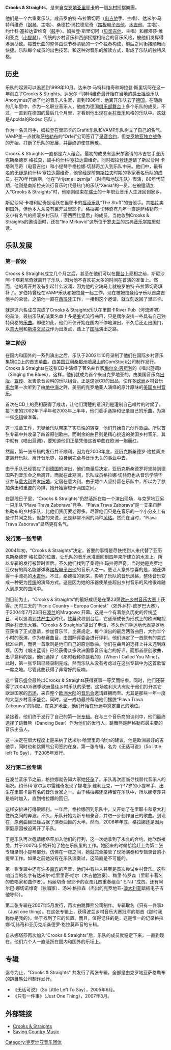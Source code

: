 {{multiple issues|
{{Copyedit|time=2011-08-18T14:09:29+00:00}}
{{Fansite|time=2011-08-18T14:09:29+00:00}}
{{Unreferenced|time=2011-08-18T14:09:29+00:00}}
}}
{{藝人
| image             = Crooks & Straights.jpg
| name              = Crooks & Straights
| years_active      = 1999年至今
| 出道地点 = {{克罗地亚}}
| 出道日期 = {{start date and age|1999}}
| music_genre       = [[乡村音乐|乡村]] 
| record_label      = Dancing Bear
| current_members   = [[罗伯特·布拉第切奇|罗伯特·布拉第切奇]] <br />[[达米尔·马特科维奇|达米尔·马特科维奇]]<br />[[桑德拉·玛拉德尼奇|桑德拉·玛拉德尼奇]]<br />[[约什科·塞拉达雷维奇|约什科·塞拉达雷维奇]] <br />[[姆拉登·斯里切阿|姆拉登·斯里切阿]] <br />[[娜塔莎·维利亚克|娜塔莎·维利亚克]]
| website           = {{url|www.crooksandstraights.com/}}
|background = group_or_band
}}

'''Crooks & Straights'''，是来自[[克罗地亚|克罗地亚]][[里耶卡|里耶卡]]的一個[[乡村音乐|乡村]]摇摆樂團。 

他们是一个六重奏乐队，成员罗伯特·布拉第切奇（[[电吉他|电吉他]]手、主唱）、达米尔·马特科维奇（[[钢琴|钢琴]]、主唱）、桑德拉·玛拉德尼奇（[[踏板电子吉他|踏板电子吉他]]、[[吉他|木吉他]]、主唱）、约什科·塞拉达雷维奇（[[鼓|鼓]]手）、姆拉登·斯里切阿（[[低音吉他|贝司吉他]]、主唱）和娜塔莎·维利亚克（[[小提琴|小提琴]]）。传统的乡村音乐和西部摇摆相结合的音乐风格，被他们发挥得淋漓尽致。每首乐曲的整体由快节奏清脆的一个个独奏构成，前后之间衔接顺畅而快捷。乐队每个成员的出色技艺，和这种对音乐的解读方式，形成了乐队的独特风格。

== 历史 ==
乐队的起源可以追溯到1999年10月。达米尔·马特科维奇和姆拉登·斯里切阿在这一年创立了Crooks & Strights。达米尔·马特科维奇最开始在当地的[[爵士摇滚|爵士摇滚]]乐队Anonymus开始了他的音乐人生涯，直到1986年，他离开乐队去了[[德国|德国]]。在随后的几年里中，作为一名职业音乐人，他成为德国[[俱乐部|俱乐部]][[舞台|舞台]]上多个乐队的成员。不过，一直到在德国的最后几个月里，才看到他出现在[[乡村音乐|乡村音乐]]风格的乐队中。这就是Apolda的Rodeo 乐队 。

作为一名贝司手，姆拉登在里耶卡的Grafiti乐队和VAMP乐队树立了自己的名气。VAMP差一点就和[[萨格勒布|萨格勒布]]的“Orfej”公司签订了[[录音|录音]][[合约|合约]]，但[[克罗地亚独立战争|克罗地亚独立战争]]的开始，打断了乐队的发展，并最终迫使其解散。

Crooks & Straights一直都是六人组合。最初的成员有达米尔邀请的木吉它手亚历克斯桑德罗·格拉莫，鼓手约什科·塞拉达雷维奇。同时姆拉登还邀请了斯尼沙阿·卡塔利尼奇（电音吉他）和小提琴手格拉娜·切赫奇加入到乐队中来。他们中，最有名的无疑是约什科·塞拉达雷维奇，他曾经是前[[南斯拉夫|南斯拉夫]]时期的多家著名乐队的成员。在70年代后期，他在"Vrijeme i zemlja"（时间和地球乐队）表演，80年代前期，他则是南斯拉夫流行音乐时代最热门的乐队“Xenia”的一员。在被邀请加入“Crooks & Straights”时，他刚刚结束在[[瑞士|瑞士]]的十年职业音乐人生涯回到家乡。 

斯尼沙阿·卡塔利尼奇是活跃在里耶卡的[[摇滚乐队|摇滚乐队]]“The Stuff”的吉他手。其[[唱片|唱片]]卖到国外，但他本人从没有离开过里耶卡。格拉娜·切赫奇有几年一直是萨格勒布一支小有名气的摇滚乡村乐队「密西西比皇后」的成员。当她收到Crooks & Straights的邀请函时，还在“Ino Mirković”这所位于[[罗夫兰|罗夫兰]]的古典[[音乐学院|音乐学院]]里就读。

==乐队发展==
===第一阶段===
Crooks & Straights成立几个月之后，甚至在他们可以在[[舞台|舞台]]上亮相之前，斯尼沙阿·卡塔莉尼奇就离开了乐队，因为他不喜欢花太多的时间在首演的准备上。然而，他的离开并没有引起什么波澜，因为他的空缺马上就被罗伯特·布拉第切奇填补了。罗伯特曾经在VAMP乐队和姆拉登一起工作，现在被姆拉登给予乐队首席吉他手的荣誉。之前他一直在[[西班牙|西班牙]]工作，一接到这个邀请，就立刻返回了里耶卡。

就是这六名成员完成了Crooks & Straights乐队在里耶卡River Pub（河流酒吧）的首演。最初乐队的演奏名单上多是[[美|美]]式流行曲目，只是偶尔安排一些具有自己独特风格的[[乐曲|乐曲]]。即便如此，他们不仅开始在国内不停地演出，不久后还走出国门，以[[意大利|意大利]]和[[斯洛文尼亚|斯洛文尼亚]]作为出发点，踏上了[[国际|国际]]演出之路。

===第二阶段===
在国内和国外的一系列演出之后，乐队于2002年10月录制了他们在国际乡村音乐集锦[[CD|CD]]上的首支[[单曲|单曲]]。由[[美国|美国]][[亚利桑那州|亚利桑那州]][[喷泉山|喷泉山]]的ComStock公司制作发行。Crooks & Straights在这张CD中演绎了著名曲作家[[梅尔文·恩斯利|梅尔文·恩斯利]]的《唱出蓝调》（Singing the Blues）。这样，他们就成为首个来自克罗地亚的，由美国音乐商[[出版|出版]]、[[宣传|宣传]]、发售录音资料的乐队组合。正是这张CD的出品，使许多[[欧洲|欧洲]]乡村音乐[[电台|电台]]第一次听到了由[[地中海|地中海]]之畔，美丽的克罗地亚人演绎的原汁原味的[[美国乡村音乐|美国乡村音乐]]。

首次在CD上的亮相获得了成功，让他们清楚的意识到是灌制自己唱片的时候了。接下来的2002年下半年和2003年上半年，他们着手选择和记录自己的乐曲，为第一张[[专辑|专辑]]做准备。 

这一准备工作，无疑给乐队带来了实质性的转变，他们开始自己创作歌曲。所以首张专辑中共收录了四首原创歌曲。而剩余的曲目则是精心挑选的美国乡村音乐，其中就有《唱出蓝调》，要知道他们正是凭借这首单曲在欧洲一炮而红。

然而，第一张专辑的发行并不顺利，因为在2003年底，亚历克斯桑德罗·格拉莫决定离开乐队、离开音乐界，投身到完全与音乐无关的事业中去。

由于乐队已经答应了到[[德国|德国]]的演出，他们商量后决定，亚历克斯桑德罗将坚持到德国系列音乐会之后离开。而就在此期间，乐队成员格拉娜·切赫奇也从音乐学院毕业并与[[意大利|意大利]]男友[[结婚|结婚]]，定居在意大利。由于她个人坚持留在乐队中，所以为了参加演出和重要的彩排，她开始穿梭于两国之间。

在那段日子里，“Crooks & Straights”仍然活跃在每一个演出现场，与克罗地亚另一只乐队“Plava Trava Zaborava”竞争。“Plava Trava Zaborava”是一支来自萨格勒布的乡村乐队，比他们资历要老得多。尽管他们只是在音乐的一个小分支上有些许共同之处，但总的来说，还是非常不同的两种[[风格|风格]]。然而在当时，“Plava Trava Zaborava”显然更有名气。

===发行第一张专辑===
2004年初，“Crooks & Straights”决定，首要的事情是尽快找到人来代替了亚历克斯桑德罗·格拉莫的位置，让乐队的音乐水准重回到四年来所建立的水准上。所以专辑的发行被暂时置后。不久他们找到了桑德拉·玛拉德尼奇，当时她是克罗地亚仅有的两名能够弹奏[[踏板电子吉他|踏板电子吉他]]的音乐人之一。更让人意外惊喜的是，她还弹得一手漂亮的[[木吉他|木吉他]]。不过，桑德拉的到来，影响了乐队的音乐风格，整体音乐变成一种更为[[传统|传统]]的演绎方式。这是因为她的乐器使某些超出乡村音乐的风格很难融入到原来的曲风中。

到目前为止，“Crooks & Straights”的最好成绩是在第23届[[欧洲乡村音乐大赛|欧洲乡村音乐大赛]]上获得。历时三天的“Picnic Country – Europa Contest”（郊外乡村-欧罗巴大赛），于2004年7月23日在[[波兰|波兰]]的Mragowo 开幕。这是一个有着悠久历史的传统[[节日|节日]]，可以追溯到[[共产主义|共产主义]]时代。[[铁幕|铁幕]]政权倒台后，它逐渐成长为形式上的欧洲电视网乡村音乐大赛。"Crooks & Straights"提出了申请，不久他们幸运地代表克罗地亚获得了正式邀请，参加音乐节。比赛规定，每个演出的最后两首曲目，大约半个小时的表演，作为参赛曲目，由国际评委会进行评判。他们选定了一首原有的美式标准曲目，而另一首歌则是他们自己的原创歌曲。他们在曲目的选择上并未遇到麻烦。因为《唱出蓝调》已经获得众多欧洲国家音乐电台的好评。而那首原创歌曲，出乎意料的是，他们选择了《那时我称你是我的》（When I Called You Mine）。此时，第一张专辑已经录制完成，然而乐队从没有考虑过在这张专辑中为这首歌留一席之地。尽管此曲获得了非常好的反响。

这个音乐盛会最终以Crooks & Straights获得赛事一等奖而结束。同时，他们还获得了2004/05赛季欧洲最佳乡村乐队的荣誉。这场胜利大大有助于他们打开其它欧洲国家的[[市场|市场]]，来自整个[[欧洲大陆|欧洲大陆]]的[[音乐会|音乐会]]邀请蜂拥而至。尤其是那些一年一度的大型乡村音乐盛会。同时，这一成功最终帮助他们摆脱“Plava Trava Zaborava”的阴影。在克罗地亚，他们开始在乐迷中奠定自己的地位。

紧接着，他们终于发行了自己的第一张[[专辑|专辑]]。在与三个音乐商的谈判中，他们最终选择了跳舞熊（Dancing Bear）作为他们的发行人，跳舞熊是萨格勒布最主要的音乐出品人。
 
这一决定在很大程度上是采纳了达米尔·哈里里奇·哈尔的建议，他是欧洲最好的吉他手，同时也和跳舞熊公司签约在身。第一张专辑，名为《无话可说》（So little left To Say），于2005年发行。

===发行第二张专辑===
在波兰音乐节之前，格拉娜就告知大家她[[怀孕|怀孕]]了。乐队再次面临寻找替代音乐人的境况。约什科·塞尔达尔雷维奇发现了娜塔莎·维利亚克，一个17岁的小提琴手，出生在里耶卡最有名的音乐世家之一。由于格拉娜还坚持留在乐队中，所以娜塔莎只是临时加入，直到格拉娜的回归。

这样安排进行得很顺利。一年后，格拉娜回到乐队中，又开始了在里耶卡和意大利住所之间的奔波。不久，乐队开始为新专辑录音，并进一步创作自己的歌曲。到现在，原创曲目已经占据了演奏曲目的大半。然而，2006年年底，格拉娜还是因为家庭原因被迫离开了乐队。

于是乐队再次邀请娜塔莎加入他们的行列，这一次她拿到了永久的合约。她欣然接受，并于2007年伊始开始了她在乐队里的工作。她回来的时候恰恰赶上为第二张专辑录制小提琴部分。仿佛在一夜之间，她就完全接管了现场演奏和专辑录音的小提琴工作。如果之前她没有在乐队演奏过，这简直是不可能的。

第一张专辑中还有许多[[嘉宾|嘉宾]]的声音，他们中有些人甚至是首次尝试乡村音乐。这些响当当的名字有达米尔·哈里里奇·哈尔（木吉他独奏）、梅里·特罗森（里耶卡著名的歌唱家和曲作者）。玛丽切奇·里耶卡的女孩儿四重奏组合“ E.N.I ”成员。还有阿尔巴·娜切诺维奇（独唱家）、汤米·格拉森（杰出的克罗地亚-[[澳大利亚|澳大利亚]]踏板电子吉他导师）。

第二张专辑在2007年5月发行，再次由跳舞熊公司制作。专辑取名《只有一件事》（Just one thing）。在这张专辑上，获得波兰乡村音乐大赛冠军的那首《那时我称你是我的》，终于找到了它的位置。而且，值得记住的是，这是惟一的记录格拉娜·切赫奇和亚历克斯桑德罗·格拉莫声音的专辑。

自从娜塔莎再次加入“Crooks & Straights”后，乐队的成员就稳定下来，一直到现在。他们六个人一直活跃在国内和国外的乐坛上。

== 专辑 ==
迄今为止，"Crooks & Straights" 共发行了两张专辑，全部是由克罗地亚萨格勒布的跳舞熊公司制作发行。

* 《无话可说》（So Little Left To Say），2005年6月。 
* 《只有一件事》（Just One Thing），2007年3月。

==外部链接==
* [http://www.crooksandstraights.com Crooks & Straights] {{Wayback|url=http://www.crooksandstraights.com/ |date=20211226114843 }}
* [http://www.savingcountrymusic.com Saving Country Music] {{Wayback|url=http://www.savingcountrymusic.com/ |date=20220506141647 }}

{{normdaten}}
[[Category:克罗地亚音乐团体|Category:克罗地亚音乐团体]]